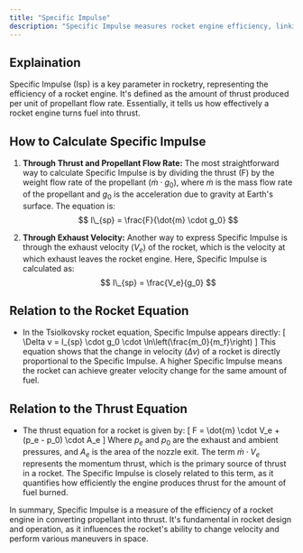 ```yaml
---
title: "Specific Impulse"
description: "Specific Impulse measures rocket engine efficiency, linking thrust to fuel use, crucial for determining performance and space travel efficiency."
---
```


## Explaination

Specific Impulse (Isp) is a key parameter in rocketry, representing the efficiency of a rocket engine. It's defined as the amount of thrust produced per unit of propellant flow rate. Essentially, it tells us how effectively a rocket engine turns fuel into thrust.

## How to Calculate Specific Impulse

1. **Through Thrust and Propellant Flow Rate:** The most straightforward way to calculate Specific Impulse is by dividing the thrust (F) by the weight flow rate of the propellant ($\dot{m} \cdot g_0$), where $\dot{m}$ is the mass flow rate of the propellant and $g_0$ is the acceleration due to gravity at Earth's surface. The equation is:
   $$ I\_{sp} = \frac{F}{\dot{m} \cdot g_0} $$

2. **Through Exhaust Velocity:** Another way to express Specific Impulse is through the exhaust velocity ($V_e$) of the rocket, which is the velocity at which exhaust leaves the rocket engine. Here, Specific Impulse is calculated as:
   $$ I\_{sp} = \frac{V_e}{g_0} $$

## Relation to the Rocket Equation

- In the Tsiolkovsky rocket equation, Specific Impulse appears directly:
  \[ \Delta v = I\_{sp} \cdot g_0 \cdot \ln\left(\frac{m_0}{m_f}\right) \]
  This equation shows that the change in velocity ($\Delta v$) of a rocket is directly proportional to the Specific Impulse. A higher Specific Impulse means the rocket can achieve greater velocity change for the same amount of fuel.

## Relation to the Thrust Equation

- The thrust equation for a rocket is given by:
  \[ F = \dot{m} \cdot V_e + (p_e - p_0) \cdot A_e \]
  Where $p_e$ and $p_0$ are the exhaust and ambient pressures, and $A_e$ is the area of the nozzle exit. The term $\dot{m} \cdot V_e$ represents the momentum thrust, which is the primary source of thrust in a rocket. The Specific Impulse is closely related to this term, as it quantifies how efficiently the engine produces thrust for the amount of fuel burned.

In summary, Specific Impulse is a measure of the efficiency of a rocket engine in converting propellant into thrust. It's fundamental in rocket design and operation, as it influences the rocket's ability to change velocity and perform various maneuvers in space.
